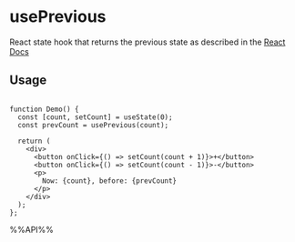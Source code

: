 # usePrevious

React state hook that returns the previous state as described in the [React Docs](https://react.dev/reference/react/useState#storing-information-from-previous-renders)


## Usage

```tsx live

function Demo() {
  const [count, setCount] = useState(0);
  const prevCount = usePrevious(count);

  return (
    <div>
      <button onClick={() => setCount(count + 1)}>+</button>
      <button onClick={() => setCount(count - 1)}>-</button>
      <p>
        Now: {count}, before: {prevCount}
      </p>
    </div>
  );
};

```

%%API%%